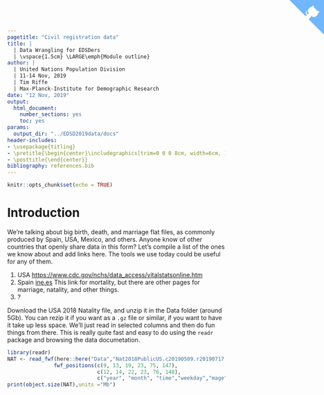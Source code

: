 ```yaml
---
pagetitle: "Civil registration data"
title: | 
  | Data Wrangling for EDSDers
  | \vspace{1.5cm} \LARGE\emph{Module outline}
author: |
  | United Nations Population Division
  | 11-14 Nov, 2019
  | Tim Riffe
  | Max-Planck-Institute for Demographic Research
date: "12 Nov, 2019"
output:
  html_document:
    number_sections: yes
    toc: yes
params:
  output_dir: "../EDSD2019data/docs"
header-includes:
- \usepackage{titling}
- \pretitle{\begin{center}\includegraphics[trim=0 0 0 8cm, width=6cm, ]{assets/MPIDR_square_color.pdf}\\[\bigskipamount]}
- \posttitle{\end{center}}
bibliography: references.bib
---
```



<a href="https://github.com/timriffe/EDSD2019data" class="github-corner" aria-label="View source on GitHub"><svg width="80" height="80" viewBox="0 0 250 250" style="fill:#70B7FD; color:#fff; position: absolute; top: 0; border: 0; right: 0;" aria-hidden="true"><path d="M0,0 L115,115 L130,115 L142,142 L250,250 L250,0 Z"></path><path d="M128.3,109.0 C113.8,99.7 119.0,89.6 119.0,89.6 C122.0,82.7 120.5,78.6 120.5,78.6 C119.2,72.0 123.4,76.3 123.4,76.3 C127.3,80.9 125.5,87.3 125.5,87.3 C122.9,97.6 130.6,101.9 134.4,103.2" fill="currentColor" style="transform-origin: 130px 106px;" class="octo-arm"></path><path d="M115.0,115.0 C114.9,115.1 118.7,116.5 119.8,115.4 L133.7,101.6 C136.9,99.2 139.9,98.4 142.2,98.6 C133.8,88.0 127.5,74.4 143.8,58.0 C148.5,53.4 154.0,51.2 159.7,51.0 C160.3,49.4 163.2,43.6 171.4,40.1 C171.4,40.1 176.1,42.5 178.8,56.2 C183.1,58.6 187.2,61.8 190.9,65.4 C194.5,69.0 197.7,73.2 200.1,77.6 C213.8,80.2 216.3,84.9 216.3,84.9 C212.7,93.1 206.9,96.0 205.4,96.6 C205.1,102.4 203.0,107.8 198.3,112.5 C181.9,128.9 168.3,122.5 157.7,114.1 C157.9,116.9 156.7,120.9 152.7,124.9 L141.0,136.5 C139.8,137.7 141.6,141.9 141.8,141.8 Z" fill="currentColor" class="octo-body"></path></svg></a><style>.github-corner:hover .octo-arm{animation:octocat-wave 560ms ease-in-out}@keyframes octocat-wave{0%,100%{transform:rotate(0)}20%,60%{transform:rotate(-25deg)}40%,80%{transform:rotate(10deg)}}@media (max-width:500px){.github-corner:hover .octo-arm{animation:none}.github-corner .octo-arm{animation:octocat-wave 560ms ease-in-out}}</style>


```r
knitr::opts_chunk$set(echo = TRUE)
```

# Introduction

We're talking about big birth, death, and marriage flat files, as commonly produced by Spain, USA, Mexico, and others. Anyone know of other countries that openly share data in this form? Let's compile a list of the ones we know about and add links here. The tools we use today could be useful for any of them.

1. USA [https://www.cdc.gov/nchs/data_access/vitalstatsonline.htm](https://www.cdc.gov/nchs/data_access/vitalstatsonline.htm)
2. Spain [ine.es](https://ine.es/dyngs/INEbase/es/operacion.htm?c=Estadistica_C&cid=1254736177008&menu=resultados&secc=1254736195450&idp=1254735573002) This link for mortality, but there are other pages for marriage, natality, and other things.
3. ?

Download the USA 2018 Natality file, and unzip it in the Data folder (around 5Gb). You can rezip it if you want as a `.gz` file or similar, if you want to have it take up less space. We'll just read in selected columns and then do fun things from there. This is really quite fast and easy to do using the `readr` package and browsing the data documetation.

```r
library(readr)
NAT <- read_fwf(here::here("Data","Nat2018PublicUS.c20190509.r20190717.txt"), 
               fwf_positions(c(9, 13, 19, 23, 75, 147), 
                             c(12, 14, 22, 23, 76, 148), 
                             c("year", "month", "time","weekday","mage","fage")))
print(object.size(NAT),units ="Mb")
```

